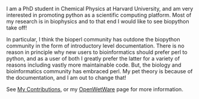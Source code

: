 I am a PhD student in Chemical Physics at Harvard University, and am very interested in promoting python as a scientific computing platform.  Most of my research is in biophysics and to that end I would like to see biopython take off!

In particular, I think the bioperl community has outdone the biopython community in the form of introductory level documentation.  There is no reason in principle why new users to bioinformatics should prefer perl to python, and as a user of both I greatly prefer the latter for a variety of reasons including vastly more maintainable code.  But, the biology and bioinformatics community has embraced perl.  My pet theory is because of the documentation, and I am out to change that!

See [[Special:Contributions/Jbucks | My Contributions]], or my [http://openwetware.org/wiki/User:Lucks OpenWetWare] page for more information.